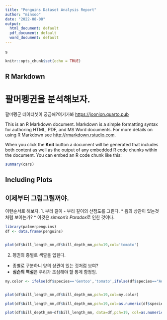 ```yaml
---
title: "Penguins Dataset Analysis Report"
author: "minsoo"
date: "2022-08-08"
output:
  html_document: default
  pdf_document: default
  word_document: default
---
```

s
```r
knitr::opts_chunk$set(echo = TRUE)
```

## R Markdown
# 팔머펭귄을 분석해보자.

팔머펭군 데이터셋이 궁금해?여기가봐
<https://joonion.quarto.pub>

This is an R Markdown document. Markdown is a simple formatting syntax for authoring HTML, PDF, and MS Word documents. For more details on using R Markdown see <http://rmarkdown.rstudio.com>.

When you click the **Knit** button a document will be generated that includes both content as well as the output of any embedded R code chunks within the document. You can embed an R code chunk like this:

```r
summary(cars)
```

## Including Plots

## 이제부터 그림그릴꺼야.

이런순서로 해보자.
1. 부리 길이 - 부리 깊이의 산점도를 그린다.
  * 음의 상관이 있는것처럼 보이는가?
  * 이것은 *simson's Paradox*로 인한 것이다.
```r
library(palmerpenguins)
df <- data.frame(penguins)


plot(df$bill_length_mm,df$bill_depth_mm,pch=19,col='tomato')
```


2. 펭귄의 종별로 색깔을 입힌다.
  * 종별로 구분하니 양의 상관이 있는 것처럼 보여?
  * **심슨의 역설**은 우리가 조심해야 할 통계 함정임.
  
```r

my.color <- ifelse(df$species=='Gentoo','tomato',ifelse(df$species=="Adelie",'steelblue','orange'))


plot(df$bill_length_mm,df$bill_depth_mm,pch=19,col=my.color)

plot(df$bill_length_mm,df$bill_depth_mm,pch=19,col=as.numeric(df$species)+1)

plot(df$bill_depth_mm~df$bill_length_mm, data=df,pch=19, col=as.numeric(df$species)+1)
```

